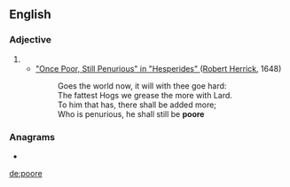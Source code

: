 {{also|Poore|pööre}}
==English==

===Adjective===
{{head|en|adjective}}

# {{obsolete spelling of|poor|lang=en}}
#*  [[wikisource:en:Hesperides/Once Poor, Still Penurious|   "Once Poor, Still Penurious" in  "Hesperides" ]] ([[w:Robert Herrick (poet)|Robert Herrick]], 1648)
#*: Goes the world now, it will with thee goe hard:
#*: The fattest Hogs we grease the more with Lard.
#*: To him that has, there shall be added more;
#*: Who is penurious, he shall still be '''poore'''

===Anagrams===
* {{l|en|pooer}}

[[de:poore]]